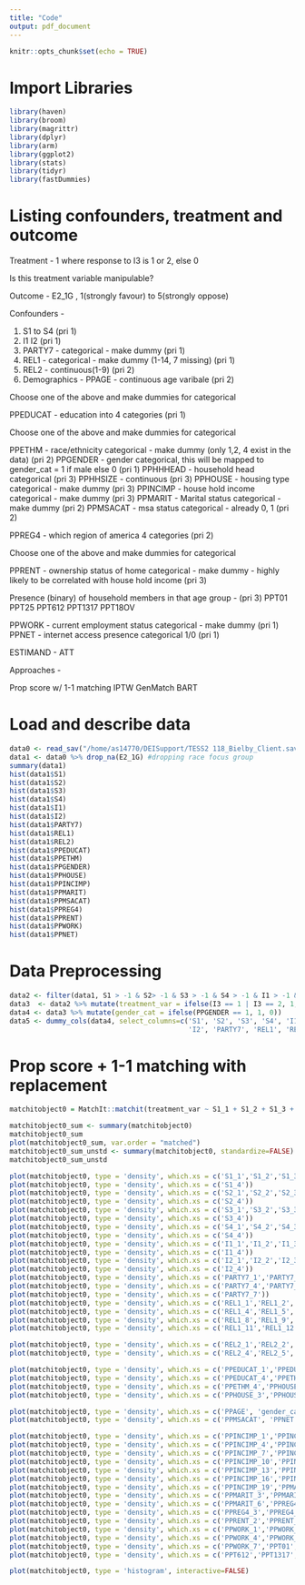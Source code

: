 ```yaml
---
title: "Code"
output: pdf_document
---
```


```r
knitr::opts_chunk$set(echo = TRUE)
```

# Import Libraries
```r
library(haven)
library(broom)
library(magrittr)
library(dplyr)
library(arm)
library(ggplot2)
library(stats)
library(tidyr)
library(fastDummies)
```

# Listing confounders, treatment and outcome
Treatment - 1 where response to I3 is 1 or 2, else 0

Is this treatment variable manipulable?  

Outcome - E2_1G , 1(strongly favour) to 5(strongly oppose) 

Confounders - 

1. S1 to S4 (pri 1)
2. I1 I2 (pri 1)
3. PARTY7 - categorical - make dummy (pri 1)
4. REL1 - categorical - make dummy (1-14, 7 missing) (pri 1)
5. REL2 - continuous(1-9) (pri 2)
6. Demographics -
PPAGE - continuous age varibale (pri 2)
<!-- PPAGECAT - age divided into 7 categories -->
<!-- PPAGECAT4 - age divided into 4 categories -->

Choose one of the above and make dummies for categorical

<!-- PPEDUC - education into 14 categories -->
PPEDUCAT - education into 4 categories (pri 1)

Choose one of the above and make dummies for categorical

PPETHM - race/ethnicity categorical - make dummy (only 1,2, 4 exist in the data) (pri 2)
PPGENDER - gender categorical, this will be mapped to gender_cat = 1 if male else 0 (pri 1)
PPHHHEAD - household head categorical (pri 3)
PPHHSIZE - continuous (pri 3)
PPHOUSE - housing type categorical - make dummy (pri 3)
PPINCIMP - house hold income categorical - make dummy (pri 3)
PPMARIT - Marital status categorical - make dummy (pri 2)
PPMSACAT - msa status categorical - already 0, 1 (pri 2)

PPREG4 - which region of america 4 categories (pri 2)
<!-- ppreg9 - which region of america 9 categories -->

Choose one of the above and make dummies for categorical

PPRENT - ownership status of home categorical - make dummy - highly likely to be correlated with house hold income (pri 3)

Presence (binary) of household members in that age group - (pri 3)
PPT01
PPT25
PPT612
PPT1317
PPT18OV

PPWORK - current employment status categorical - make dummy (pri 1)
PPNET - internet access presence categorical 1/0 (pri 1)

ESTIMAND - ATT

Approaches - 

Prop score w/ 1-1 matching
IPTW 
GenMatch
BART


# Load and describe data
```r
data0 <- read_sav("/home/as14770/DEISupport/TESS2 118_Bielby_Client.sav")
data1 <- data0 %>% drop_na(E2_1G) #dropping race focus group
summary(data1)
hist(data1$S1)
hist(data1$S2)
hist(data1$S3)
hist(data1$S4)
hist(data1$I1)
hist(data1$I2)
hist(data1$PARTY7)
hist(data1$REL1)
hist(data1$REL2)
hist(data1$PPEDUCAT)
hist(data1$PPETHM)
hist(data1$PPGENDER)
hist(data1$PPHOUSE)
hist(data1$PPINCIMP)
hist(data1$PPMARIT)
hist(data1$PPMSACAT)
hist(data1$PPREG4)
hist(data1$PPRENT)
hist(data1$PPWORK)
hist(data1$PPNET)
```

# Data Preprocessing
```r
data2 <- filter(data1, S1 > -1 & S2> -1 & S3 > -1 & S4 > -1 & I1 > -1 & I2 > -1 & REL1 > -1 & REL2 > -1)
data3  <- data2 %>% mutate(treatment_var = ifelse(I3 == 1 | I3 == 2, 1, 0)) %>% mutate(outcome_var = (E2_1G+E2_2G+E2_3G+E2_4G+E2_5G+E2_6GA+E2_7G+E2_8GA)/8)
data4 <- data3 %>% mutate(gender_cat = ifelse(PPGENDER == 1, 1, 0))
data5 <- dummy_cols(data4, select_columns=c('S1', 'S2', 'S3', 'S4', 'I1', 
                                            'I2', 'PARTY7', 'REL1', 'REL2', 'PPEDUCAT','PPETHM', 'PPHOUSE', 'PPINCIMP', 'PPMARIT', 'PPREG4', 'PPRENT', 'PPWORK'))
```

# Prop score + 1-1 matching with replacement
```r
matchitobject0 = MatchIt::matchit(treatment_var ~ S1_1 + S1_2 + S1_3 + S1_4 + S2_1 + S2_2 + S2_3 + S2_4 + + S3_1 + S3_2 + S3_3 + S3_4 + S4_1 + S4_2 + S4_3 + S4_4 + I1_1 + I1_2 + I1_3 + I1_4 + I2_1 + I2_2 + I2_3 + I2_4 + PARTY7_1 + PARTY7_2 + PARTY7_3 + PARTY7_4 + PARTY7_5 + PARTY7_6 + PARTY7_7 + REL1_1 + REL1_2 + REL1_3 + REL1_4 + REL1_5 + REL1_6 + REL1_8 + REL1_9 + REL1_10 + REL1_11 + REL1_12 + REL1_13 + REL2_1 + REL2_2 + REL2_3 + REL2_4 + REL2_5 + REL2_6 + PPAGE + PPEDUCAT_1 + PPEDUCAT_2 + PPEDUCAT_3 + PPEDUCAT_4 + PPETHM_1 + PPETHM_2 + PPETHM_4 + gender_cat + PPHHHEAD + PPHHSIZE + PPHOUSE_1 + PPHOUSE_2 + PPHOUSE_3 + PPHOUSE_4 + PPHOUSE_5 + PPINCIMP_1 + PPINCIMP_2 + PPINCIMP_3 + PPINCIMP_4 + PPINCIMP_5 + PPINCIMP_6 + PPINCIMP_7 + PPINCIMP_8 + PPINCIMP_9 + PPINCIMP_10 + PPINCIMP_11 + PPINCIMP_12 + PPINCIMP_13 + PPINCIMP_14 + PPINCIMP_15 + PPINCIMP_16 + PPINCIMP_17 + PPINCIMP_18 + PPINCIMP_19 + PPMARIT_1 + PPMARIT_2 + PPMARIT_3 +PPMARIT_4 + PPMARIT_5 + PPMARIT_6 + PPMSACAT + PPREG4_1 + PPREG4_2 + PPREG4_3 + PPREG4_4 + PPRENT_1 + PPRENT_2 + PPRENT_3 + PPT01 + PPT25 + PPT612 + PPT1317 + PPT18OV + PPWORK_1 +  PPWORK_2 + PPWORK_3 + PPWORK_4 + PPWORK_5 + PPWORK_6 + PPWORK_7 + PPNET, data5, distance = "glm", link = "probit", replace = TRUE, method = "nearest")
```

```r
matchitobject0_sum <- summary(matchitobject0)
matchitobject0_sum 
plot(matchitobject0_sum, var.order = "matched") 
matchitobject0_sum_unstd <- summary(matchitobject0, standardize=FALSE)
matchitobject0_sum_unstd
```
```r
plot(matchitobject0, type = 'density', which.xs = c('S1_1','S1_2','S1_3'))
plot(matchitobject0, type = 'density', which.xs = c('S1_4'))
plot(matchitobject0, type = 'density', which.xs = c('S2_1','S2_2','S2_3'))
plot(matchitobject0, type = 'density', which.xs = c('S2_4'))
plot(matchitobject0, type = 'density', which.xs = c('S3_1','S3_2','S3_3'))
plot(matchitobject0, type = 'density', which.xs = c('S3_4'))
plot(matchitobject0, type = 'density', which.xs = c('S4_1','S4_2','S4_3'))
plot(matchitobject0, type = 'density', which.xs = c('S4_4'))
plot(matchitobject0, type = 'density', which.xs = c('I1_1','I1_2','I1_3'))
plot(matchitobject0, type = 'density', which.xs = c('I1_4'))
plot(matchitobject0, type = 'density', which.xs = c('I2_1','I2_2','I2_3'))
plot(matchitobject0, type = 'density', which.xs = c('I2_4'))
plot(matchitobject0, type = 'density', which.xs = c('PARTY7_1','PARTY7_2','PARTY7_3'))
plot(matchitobject0, type = 'density', which.xs = c('PARTY7_4','PARTY7_5','PARTY7_6'))
plot(matchitobject0, type = 'density', which.xs = c('PARTY7_7'))
plot(matchitobject0, type = 'density', which.xs = c('REL1_1','REL1_2','REL1_3'))
plot(matchitobject0, type = 'density', which.xs = c('REL1_4','REL1_5','REL1_6'))
plot(matchitobject0, type = 'density', which.xs = c('REL1_8','REL1_9','REL1_10'))
plot(matchitobject0, type = 'density', which.xs = c('REL1_11','REL1_12','REL1_13'))
```

```r
plot(matchitobject0, type = 'density', which.xs = c('REL2_1','REL2_2','REL2_3'))
plot(matchitobject0, type = 'density', which.xs = c('REL2_4','REL2_5','REL2_6'))
```

```r
plot(matchitobject0, type = 'density', which.xs = c('PPEDUCAT_1','PPEDUCAT_2','PPEDUCAT_3'))
plot(matchitobject0, type = 'density', which.xs = c('PPEDUCAT_4','PPETHM_1','PPETHM_2'))
plot(matchitobject0, type = 'density', which.xs = c('PPETHM_4','PPHOUSE_1','PPHOUSE_2'))
plot(matchitobject0, type = 'density', which.xs = c('PPHOUSE_3','PPHOUSE_4','PPHOUSE_5'))
```

```r
plot(matchitobject0, type = 'density', which.xs = c('PPAGE', 'gender_cat','PPHHHEAD'))
plot(matchitobject0, type = 'density', which.xs = c('PPMSACAT', 'PPNET','PPHHSIZE'))
```

```r
plot(matchitobject0, type = 'density', which.xs = c('PPINCIMP_1','PPINCIMP_2','PPINCIMP_3'))
plot(matchitobject0, type = 'density', which.xs = c('PPINCIMP_4','PPINCIMP_5','PPINCIMP_6'))
plot(matchitobject0, type = 'density', which.xs = c('PPINCIMP_7','PPINCIMP_8','PPINCIMP_9'))
plot(matchitobject0, type = 'density', which.xs = c('PPINCIMP_10','PPINCIMP_11','PPINCIMP_12'))
plot(matchitobject0, type = 'density', which.xs = c('PPINCIMP_13','PPINCIMP_14','PPINCIMP_15'))
plot(matchitobject0, type = 'density', which.xs = c('PPINCIMP_16','PPINCIMP_17','PPINCIMP_18'))
plot(matchitobject0, type = 'density', which.xs = c('PPINCIMP_19','PPMARIT_1','PPMARIT_2'))
plot(matchitobject0, type = 'density', which.xs = c('PPMARIT_3','PPMARIT_4','PPMARIT_5'))
plot(matchitobject0, type = 'density', which.xs = c('PPMARIT_6','PPREG4_1','PPREG4_2'))
plot(matchitobject0, type = 'density', which.xs = c('PPREG4_3','PPREG4_4','PPRENT_1'))
plot(matchitobject0, type = 'density', which.xs = c('PPRENT_2','PPRENT_3'))
plot(matchitobject0, type = 'density', which.xs = c('PPWORK_1','PPWORK_2','PPWORK_3'))
plot(matchitobject0, type = 'density', which.xs = c('PPWORK_4','PPWORK_5','PPWORK_6'))
plot(matchitobject0, type = 'density', which.xs = c('PPWORK_7','PPT01','PPT25'))
plot(matchitobject0, type = 'density', which.xs = c('PPT612','PPT1317','PPT18OV'))
```

```r
plot(matchitobject0, type = 'histogram', interactive=FALSE)
```